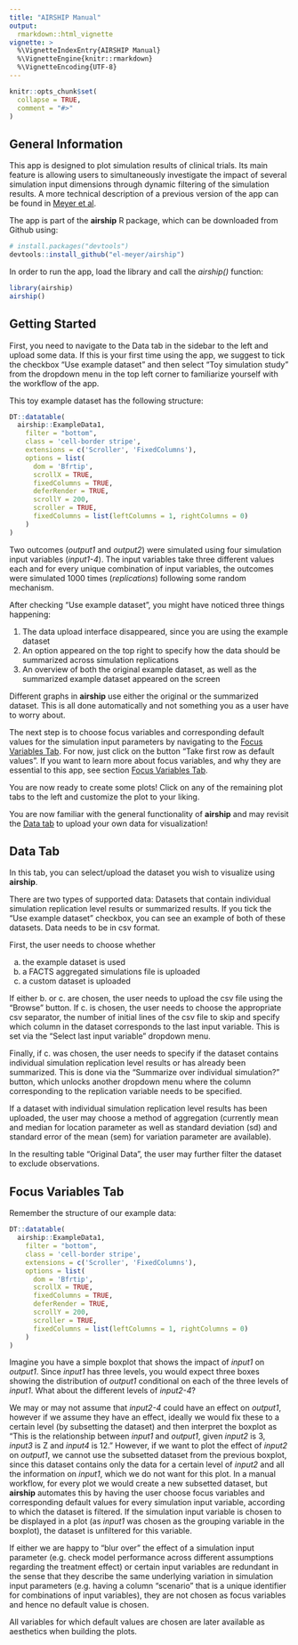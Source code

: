 ```yaml
---
title: "AIRSHIP Manual"
output:
  rmarkdown::html_vignette
vignette: >
  %\VignetteIndexEntry{AIRSHIP Manual}
  %\VignetteEngine{knitr::rmarkdown}
  %\VignetteEncoding{UTF-8}
---
```


```r
knitr::opts_chunk$set(
  collapse = TRUE,
  comment = "#>"
)
```


## General Information                

This app is designed to plot simulation results of clinical trials. Its main feature is allowing users to simultaneously investigate the impact of several simulation input dimensions through dynamic filtering of the simulation results. A more technical description of a previous version of the app can be found in [Meyer et al](https://www.softxjournal.com/article/S2352-7110(23)00043-2/fulltext).

The app is part of the **airship** R package, which can be downloaded from Github using:

```r
# install.packages("devtools")
devtools::install_github("el-meyer/airship")
```

In order to run the app, load the library and call the *airship()* function:

```r
library(airship)
airship()
```

## Getting Started

First, you need to navigate to the Data tab in the sidebar to the left and upload some data. If this is your first time using the app, we suggest to tick the checkbox "Use example dataset" and then select "Toy simulation study" from the dropdown menu in the top left corner to familiarize yourself with the workflow of the app. 

This toy example dataset has the following structure:

```r
DT::datatable(
  airship::ExampleData1,
    filter = "bottom",
    class = 'cell-border stripe',
    extensions = c('Scroller', 'FixedColumns'),
    options = list(
      dom = 'Bfrtip',
      scrollX = TRUE,
      fixedColumns = TRUE,
      deferRender = TRUE,
      scrollY = 200,
      scroller = TRUE,
      fixedColumns = list(leftColumns = 1, rightColumns = 0)
    )
)
```

Two outcomes (*output1* and *output2*) were simulated using four simulation input variables (*input1-4*). The input variables take three different values each and for every unique combination of input variables, the outcomes were simulated 1000 times (*replications*) following some random mechanism.

After checking "Use example dataset", you might have noticed three things happening:

1. The data upload interface disappeared, since you are using the example dataset
2. An option appeared on the top right to specify how the data should be summarized across simulation replications
3. An overview of both the original example dataset, as well as the summarized example dataset appeared on the screen

Different graphs in **airship** use either the original or the summarized dataset. This is all done automatically and not something you as a user have to worry about. 

The next step is to choose focus variables and corresponding default values for the simulation input parameters by navigating to the [Focus Variables Tab]. For now, just click on the button "Take first row as default values". If you want to learn more about focus variables, and why they are essential to this app, see section [Focus Variables Tab].

You are now ready to create some plots! Click on any of the remaining plot tabs to the left and customize the plot to your liking.

You are now familiar with the general functionality of **airship** and may revisit the [Data tab] to upload your own data for visualization!


## Data Tab

In this tab, you can select/upload the dataset you wish to visualize using **airship**. 

There are two types of supported data: Datasets that contain individual simulation replication level results or summarized results. If you tick the "Use example dataset" checkbox, you can see an example of both of these datasets. Data needs to be in csv format.

First, the user needs to choose whether 

a. the example dataset is used
b. a FACTS aggregated simulations file is uploaded 
c. a custom dataset is uploaded

If either b. or c. are chosen, the user needs to upload the csv file using the "Browse" button. If c. is chosen, the user needs to choose the appropriate csv separator, the number of initial lines of the csv file to skip and specify which column in the dataset corresponds to the last input variable. This is set via the "Select last input variable" dropdown menu. 

Finally, if c. was chosen, the user needs to specify if the dataset contains individual simulation replication level results or has already been summarized. This is done via the "Summarize over individual simulation?" button, which unlocks another dropdown menu where the column corresponding to the replication variable needs to be specified. 

If a dataset with individual simulation replication level results has been uploaded, the user may choose a method of aggregation (currently mean and median for location parameter as well as standard deviation (sd) and standard error of the mean (sem) for variation parameter are available).

In the resulting table "Original Data", the user may further filter the dataset to exclude observations.


## Focus Variables Tab

Remember the structure of our example data:

```r
DT::datatable(
  airship::ExampleData1,
    filter = "bottom",
    class = 'cell-border stripe',
    extensions = c('Scroller', 'FixedColumns'),
    options = list(
      dom = 'Bfrtip',
      scrollX = TRUE,
      fixedColumns = TRUE,
      deferRender = TRUE,
      scrollY = 200,
      scroller = TRUE,
      fixedColumns = list(leftColumns = 1, rightColumns = 0)
    )
)
```

Imagine you have a simple boxplot that shows the impact of *input1* on *output1*. Since *input1* has three levels, you would expect three boxes showing the distribution of *output1* conditional on each of the three levels of *input1*. What about the different levels of *input2-4*? 

We may or may not assume that *input2-4* could have an effect on *output1*, however if we assume they have an effect, ideally we would fix these to a certain level (by subsetting the dataset) and then interpret the boxplot as "This is the relationship between *input1* and *output1*, given *input2* is 3, *input3* is Z and *input4* is 12." However, if we want to plot the effect of *input2* on *output1*, we cannot use the subsetted dataset from the previous boxplot, since this dataset contains only the data for a certain level of *input2* and all the information on *input1*, which we do not want for this plot. In a manual workflow, for every plot we would create a new subsetted dataset, but **airship** automates this by having the user choose focus variables and corresponding default values for every simulation input variable, according to which the dataset is filtered. If the simulation input variable is chosen to be displayed in a plot (as *input1* was chosen as the grouping variable in the boxplot), the dataset is unfiltered for this variable. 

If either we are happy to "blur over" the effect of a simulation input parameter (e.g. check model performance across different assumptions regarding the treatment effect) or certain input variables are redundant in the sense that they describe the same underlying variation in simulation input parameters (e.g. having a column "scenario" that is a unique identifier for combinations of input variables), they are not chosen as focus variables and hence no default value is chosen.

All variables for which default values are chosen are later available as aesthetics when building the plots.

<!-- ### Boxplot Tab -->

<!-- This tab only appears when the checkbox regarding 'replication run index/variables' is checked. You can create boxplots or distribution plots. -->


<!-- ## Line/Dotplot Tab -->

<!-- After uploading the data and establishing the settings, you can visualize your simulation results on up to 4 dimensions. An x-axis variable as well as at least one OC have to be specified in order for the plot to show up: You can opt to add further design parameters on the 'facet' dimensions (row and column), which splits the plot into a grid as well as the 'shape' dimension, which adds lines/points in different shapes according to the value of the respective input parameter. -->

<!-- Furthermore you can change the style of your plot when clicking the 'style options' button and download a plot in the exact size and quality you need when clicking the 'Download plot' button. -->

<!-- ## Scatterplot Tab -->

<!-- If you are interested in the variability of ceratin operating characteristics in 1 specific scenario, you can look at the settings in this tab which generates a scatterplot of 2 output variables, with the possibility of adding a grid. This is especially suitable if you ran e.g. 10000 simulation runs with the same setting and have not aggregated your data yet. Then you can choose your 'replication index variable' and investigate the variability of the outcome. -->

